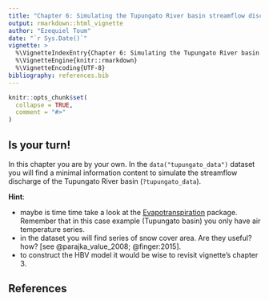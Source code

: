 ```yaml
---
title: "Chapter 6: Simulating the Tupungato River basin streamflow discharge"
output: rmarkdown::html_vignette
author: "Ezequiel Toum"
date: "`r Sys.Date()`"
vignette: >
  %\VignetteIndexEntry{Chapter 6: Simulating the Tupungato River basin streamflow discharge}
  %\VignetteEngine{knitr::rmarkdown}
  %\VignetteEncoding{UTF-8}
bibliography: references.bib
---
```


```r
knitr::opts_chunk$set(
  collapse = TRUE,
  comment = "#>"
)
```

## Is your turn!

In this chapter you are by your own. In the `data("tupungato_data")` dataset you will find 
a minimal information content to simulate the streamflow discharge of the Tupungato River basin (`?tupungato_data`). 

**Hint**:
 
 * maybe is time time take a look at the [Evapotranspiration](https://CRAN.R-project.org/package=Evapotranspiration) 
 package. Remember that in this case example (Tupungato basin) you only have air temperature series.
 * in the dataset you will find series of snow cover area. Are they useful? how? [see @parajka_value_2008; @finger:2015].
 * to construct the HBV model it would be wise to revisit vignette's chapter 3. 
 
## References
 
